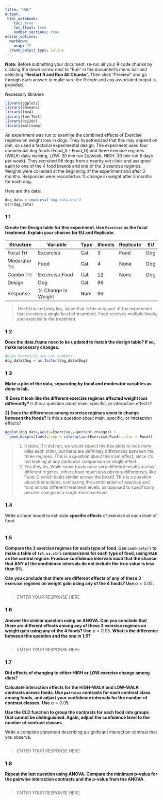 ```yaml
---
title: "HW5"
output: 
 html_notebook:
    toc: true
    toc_float: true
    number_sections: true
editor_options: 
  markdown: 
    wrap: 72
  chunk_output_type: inline
---
```


**Note:** Before submitting your document, re-run all your R code chunks
by clicking the down-arrow next to "Run" in the document's menu bar and
selecting "**Restart R and Run All Chunks**". Then click "Preview" and
go through each answer to make sure the R code and any associated output
is provided.

Necessary libraries

```r
library(ggplot2)
library(emmeans)
library(lme4)
library(lmerTest)
library(PLS205)
library(multcomp)
```

An experiment was run to examine the combined effects of Exercise
regimes on weight loss in dogs. They hypothesized that this may depend
on diet, so used a factorial experimental design. The experiment used
four commercial dog foods (Food_A - Food_D) and three exercise regimes
(WALK: daily walking, LOW: 30 min run 2x/week, HIGH: 30 min run 6 days
per week). They recruited 96 dogs from a nearby vet clinic and assigned
each to one of the 4 food brands and one of the 3 exercise regimes.
Weights were collected at the beginning of the experiment and after 3
months. Responses were recorded as % change in weight after 3 months for
each dog.

Here are the data:

```r
dog_data = read.csv('dog_data.csv')
str(dog_data)
```

### 1.1

**Create the Design table for this experiment. Use `Exercise` as the
focal treatment. Explain your choices for EU and Replicate.**

| Structure     | Variable            | Type | #levels | Replicate | EU  |
|---------------|---------------------|------|---------|-----------|-----|
| Focal Trt     | Excercise           | Cat  | 3       | Food      | Dog |
| Moderator Trt | Food                | Cat  | 4       | None      | Dog |
| Combo Trt     | Excercise:Food      | Cat  | 12      | None      | Dog |
| Design        | Dog                 | Cat  | 96      |           |     |
| Response      | \% Change in Weight | Num  | 96      |           |     |

> The EU is certainly `Dog`, since that is the only part of the
> experiment that receives a single level of treatment. Food receives
> multiple levels, and exercise is the treatment.

### 1.2

**Does the data.frame need to be updated to match the design table? If
so, make necessary changes:**

```r
#Dogs certainly are not numbers
dog_data$Dog = as.factor(dog_data$Dog)
```

### 1.3

**Make a plot of the data, separating by focal and moderator variables
as done in lab.**

**1) Does it look like the different exercise regimes affected weight
loss differently?** Is this a question about main, specific, or
interaction effects?

**2) Does the differences among exercise regimes seem to change between
the foods?** Is this a question about main, specific, or interaction
effects?

```r
ggplot(dog_data,aes(x=Exercise,y=percent_change)) + 
  geom_boxplot(aes(group = interaction(Exercise,Food),color = Food))
```

> 1.  It does. If it did not, we would expect the box plots to look more
>     alike each other, but there are definitely differences between the
>     three regimes. This is a question about the main effect, since
>     it's not looking at any particular comparison or single effect.
> 2.  Yes they do. While some foods have very different results across
>     different regimes, others have much less obvious differences, like
>     Food_D which looks similar across the board. This is a question
>     about interactions, comparing the combination of exercise and food
>     across different treatment levels, as opposed to specifically
>     percent change in a single Exercise:Food.

### 1.4

Write a linear model to estimate **specific effects** of exercise at
each level of food.

```r

```

### 1.5

**Compare the 3 exercise regimes for each type of food. Use
`contrasts()` to make a table of `trt.vs.ctrl` comparisons for each type
of food, using `WALK` as the control regime. Produce confidence
intervals such that the chance that ANY of the confidence intervals do
not include the true value is less than 5%.**

**Can you conclude that there are different effects of any of these 3
exercise regimes on weight gain using any of the 4 foods? Use**
$\alpha = 0.05$**.**

```r

```

> ENTER YOUR RESPONSE HERE

### 1.6

**Answer the similar question using an ANOVA. Can you conclude that
there are different effects among any of these 3 exercise regimes on
weight gain using any of the 4 foods? Use** $\alpha = 0.05$**. What is
the difference between this question and the one in 1.5?**

```r

```

> ENTER YOUR RESPONSE HERE

### 1.7

**Did effects of changing to either HIGH or LOW exercise change among
diets?**

**Calculate interaction effects for the HIGH-WALK and LOW-WALK contrasts
across foods. Use `pairwise` contrasts for each contrast class among
foods, and adjust your confidence intervals for the number of contrast
classes.** **Use** $\alpha = 0.05$.

**Use the CLD function to group the contrasts for each food into groups
that cannot be distinguished. Again, adjust the confidence level fo the
number of contrast classes.**

Write a complete statement describing a significant interaction contrast
that you observe.

```r

```

> ENTER YOUR RESPONSE HERE

### 1.8

**Repeat the last question using ANOVA. Compare the minimum p-value for
the pairwise interaction contrasts and the p-value from the ANOVA.**

```r

```

> ENTER YOUR RESPONSE HERE
